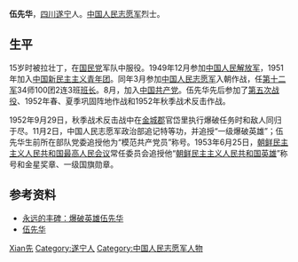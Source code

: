 '''伍先华'''{{BD|1927年||1952年|9月29日|CatIdx=Wu,伍}}，[[四川|四川]][[遂宁|遂宁]]人。[[中国人民志愿军|中国人民志愿军]]烈士。

== 生平 ==
15岁时被拉壮丁，在[[中國國民黨|国民党]]军队中服役。1949年12月参加[[中国人民解放军|中国人民解放军]]，1951年加入[[中国共产主义青年团|中国新民主主义青年团]]。同年3月参加[[中国人民志愿军|中国人民志愿军]]入朝作战，任[[中国人民志愿军第十二军|第十二军]]34师100团2连3班[[班_(軍事)|班长]]。8月，加入[[中国共产党|中国共产党]]。伍先华先后参加了[[抗美援朝第五次战役|第五次战役]]、1952年春、夏季巩固阵地作战和1952年秋季战术反击作战。

1952年9月29日，秋季战术反击战中在[[金城郡|金城郡]]官岱里执行爆破任务时和敌人同归于尽。11月2日，中国人民志愿军政治部追记特等功，并追授“一级爆破英雄”；伍先华生前所在部队党委追授他为“模范共产党员”称号。1953年6月25日，[[朝鲜民主主义人民共和国|朝鲜民主主义人民共和国]][[最高人民会议|最高人民会议]]常任委员会追授他“[[共和国英雄_(朝鲜)|朝鲜民主主义人民共和国英雄]]”称号和金星奖章、一级国旗勋章。

== 参考资料 ==
* [http://news.xinhuanet.com/newscenter/2005-05/17/content_2965562.htm 永远的丰碑：爆破英雄伍先华] {{Wayback|url=http://news.xinhuanet.com/newscenter/2005-05/17/content_2965562.htm |date=20111129105314 }}
* [http://www.qsng.cn/html/main/sldfview/20070429109370.html 伍先华]{{Dead link|date=2018年8月 |bot=InternetArchiveBot |fix-attempted=yes }}

{{Authority control}}
{{DEFAULTSORT:Wu伍}}
[[Category:伍姓|Xian先]]
[[Category:遂宁人|Category:遂宁人]]
[[Category:中国人民志愿军人物|Category:中国人民志愿军人物]]